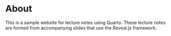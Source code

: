 # About {.unnumbered}

This is a sample website for lecture notes using Quarto. These lecture notes are formed from accompanying slides that use the Reveal.js framework.
